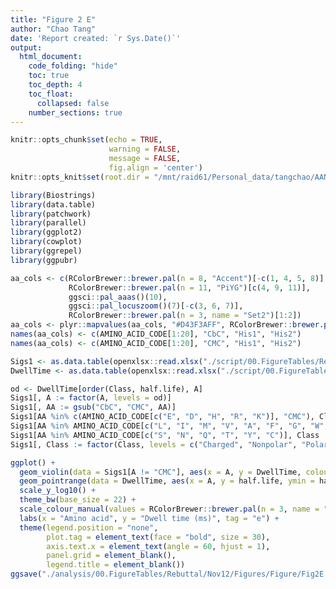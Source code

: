 ```yaml
---
title: "Figure 2 E"
author: "Chao Tang"
date: 'Report created: `r Sys.Date()`'
output: 
  html_document: 
    code_folding: "hide"
    toc: true
    toc_depth: 4
    toc_float: 
      collapsed: false
    number_sections: true
---
```


```r
knitr::opts_chunk$set(echo = TRUE, 
                      warning = FALSE, 
                      message = FALSE, 
                      fig.align = 'center')
knitr::opts_knit$set(root.dir = "/mnt/raid61/Personal_data/tangchao/AANanopore")
```

```r
library(Biostrings)
library(data.table)
library(patchwork)
library(parallel)
library(ggplot2)
library(cowplot)
library(ggrepel)
library(ggpubr)
```

```r
aa_cols <- c(RColorBrewer::brewer.pal(n = 8, "Accent")[-c(1, 4, 5, 8)], 
             RColorBrewer::brewer.pal(n = 11, "PiYG")[c(4, 9, 11)], 
             ggsci::pal_aaas()(10), 
             ggsci::pal_locuszoom()(7)[-c(3, 6, 7)], 
             RColorBrewer::brewer.pal(n = 3, name = "Set2")[1:2])
aa_cols <- plyr::mapvalues(aa_cols, "#D43F3AFF", RColorBrewer::brewer.pal(n = 8, name = "BrBG")[1])
names(aa_cols) <- c(AMINO_ACID_CODE[1:20], "CbC", "His1", "His2")
names(aa_cols) <- c(AMINO_ACID_CODE[1:20], "CMC", "His1", "His2")
```


```r
Sigs1 <- as.data.table(openxlsx::read.xlsx("./script/00.FigureTables/Rebuttal/NatureMethods/Fig2/d.xlsx", 1))
DwellTime <- as.data.table(openxlsx::read.xlsx("./script/00.FigureTables/Rebuttal/NatureMethods/Fig2/d.xlsx", 2))
```

```r
od <- DwellTime[order(Class, half.life), A]
Sigs1[, A := factor(A, levels = od)]
Sigs1[, AA := gsub("CbC", "CMC", AA)]
Sigs1[AA %in% c(AMINO_ACID_CODE[c("E", "D", "H", "R", "K")], "CMC"), Class := "Charged"]
Sigs1[AA %in% AMINO_ACID_CODE[c("L", "I", "M", "V", "A", "F", "G", "W", "P")], Class := "Nonpolar"]
Sigs1[AA %in% AMINO_ACID_CODE[c("S", "N", "Q", "T", "Y", "C")], Class := "Polar"]
Sigs1[, Class := factor(Class, levels = c("Charged", "Nonpolar", "Polar"))]
```

```r
ggplot() + 
  geom_violin(data = Sigs1[A != "CMC"], aes(x = A, y = DwellTime, colour = Class)) +
  geom_pointrange(data = DwellTime, aes(x = A, y = half.life, ymin = half.life - half.life_Std.Error, ymax = half.life + half.life_Std.Error), size = 0.5) + 
  scale_y_log10() +
  theme_bw(base_size = 22) + 
  scale_colour_manual(values = RColorBrewer::brewer.pal(n = 3, name = "Dark2")[c(1, 3, 2)]) + 
  labs(x = "Amino acid", y = "Dwell time (ms)", tag = "e") + 
  theme(legend.position = "none", 
        plot.tag = element_text(face = "bold", size = 30), 
        axis.text.x = element_text(angle = 60, hjust = 1), 
        panel.grid = element_blank(), 
        legend.title = element_blank())
ggsave("./analysis/00.FigureTables/Rebuttal/Nov12/Figures/Figure/Fig2E.pdf", width = 6.5, height = 5)
```

